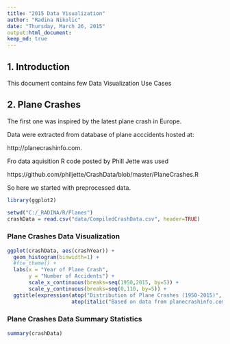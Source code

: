 ```yaml
---
title: "2015 Data Visualization"
author: "Radina Nikolic"
date: "Thursday, March 26, 2015"
output:html_document:  
keep_md: true  
---
```


## 1. Introduction

This document contains few Data Visualization Use Cases

## 2. Plane Crashes 

The first one was inspired by the latest plane crash in Europe. 

Data were extracted from database of plane acccidents hosted at: 

http://planecrashinfo.com.

Fro data aquisition R code posted by Phill Jette was used

https://github.com/philjette/CrashData/blob/master/PlaneCrashes.R

So here we started with preprocessed data.

```r

library(ggplot2)

setwd("C:/_RADINA/R/Planes")
crashData = read.csv("data/CompiledCrashData.csv", header=TRUE)
```


### Plane Crashes Data Visualization

```r

ggplot(crashData, aes(crashYear)) +
  geom_histogram(binwidth=1) +
  #fte_theme() +
  labs(x = "Year of Plane Crash", 
       y = "Number of Accidents") +
       scale_x_continuous(breaks=seq(1950,2015, by=5)) +
       scale_y_continuous(breaks=seq(0,110, by=5)) +
  ggtitle(expression(atop("Distribution of Plane Crashes (1950-2015)", 
                     atop(italic("Based on data from planecrashinfo.com"), ""))))  
```

### Plane Crashes Data Summary Statistics

```r
summary(crashData)
```

